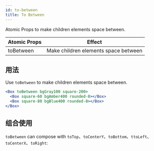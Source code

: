 ```yaml
---
id: to-between
title: To Between
---
```



Atomic Props to make children elements space between.

| Atomic Props | Effect                               |
| ------------ | ------------------------------------ |
| toBetween    | Make children elements space between |

## 用法

Use `toBetween` to make children elements space between.

```jsx live
<Box toBetween bgGray100 square-200>
  <Box square-60 bgAmber400 rounded-8></Box>
  <Box square-80 bgBlue400 rounded-8></Box>
</Box>
```

## 组合使用

`toBetween` can compose with `toTop`、`toCenterY`、`toBottom`、`ttoLeft`、`toCenterX`、`toRight`:

<LayoutEngine9 />
